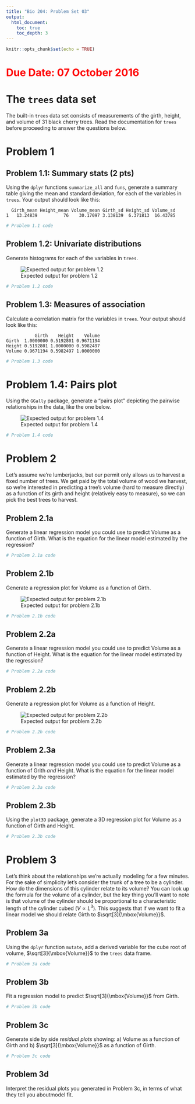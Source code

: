 ```yaml
---
title: "Bio 204: Problem Set 03"
output:
  html_document:
    toc: true
    toc_depth: 3
---
```


```r
knitr::opts_chunk$set(echo = TRUE)
```

# <font color = "red">Due Date: 07 October 2016</font>

# The `trees` data set

The built-in `trees` data set consists of measurements of the girth, height, and volume of 31 black cherry trees.  Read the documentation for `trees` before proceeding to answer the questions below.

# Problem 1

## Problem 1.1: Summary stats (2 pts)

Using the `dplyr` functions `summarize_all` and `funs`, generate a summary table giving the mean and standard deviation, for each of the variables in `trees`.  Your output should look like this:

```
  Girth_mean Height_mean Volume_mean Girth_sd Height_sd Volume_sd
1   13.24839          76    30.17097 3.138139  6.371813  16.43785
```

```r
# Problem 1.1 code
```


## Problem 1.2: Univariate distributions

Generate histograms for each of the variables in `trees`.

![Expected output for problem 1.2](https://github.com/Bio204-class/Bio204-Fall-2016/raw/master/problem-sets/trees-univariatedistns.png)


```r
# Problem 1.2 code
```

## Problem 1.3: Measures of association

Calculate a correlation matrix for the variables in `trees`. Your output should look like this:

```
           Girth    Height    Volume
Girth  1.0000000 0.5192801 0.9671194
Height 0.5192801 1.0000000 0.5982497
Volume 0.9671194 0.5982497 1.0000000
```

```r
# Problem 1.3 code
```


# Problem 1.4: Pairs plot

Using the `GGally` package, generate a "pairs plot" depicting the pairwise relationships in the data, like the one below.

![Expected output for problem 1.4](https://github.com/Bio204-class/Bio204-Fall-2016/raw/master/problem-sets/trees-pairplot.png)


```r
# Problem 1.4 code
```


# Problem 2

Let’s assume we’re lumberjacks, but our permit only allows us to harvest a fixed number of trees. We get paid by the total volume of wood we harvest, so we’re interested in predicting a tree’s volume (hard to measure directly) as a function of its girth and height (relatively easy to measure), so we can pick the best trees to harvest.

## Problem 2.1a

Generate a linear regression model you could use to predict Volume as a function of Girth. What is the  equation for the linear model estimated by the regression?

```r
# Problem 2.1a code
```


## Problem 2.1b

Generate a regression plot for Volume as a function of Girth.

![Expected output for problem 2.1b](https://github.com/Bio204-class/Bio204-Fall-2016/raw/master/problem-sets/trees-GirthVolume.png)

```r
# Problem 2.1b code
```


## Problem 2.2a

Generate a linear regression model you could use to predict  Volume as a function of Height. What is the  equation for the linear model estimated by the regression?

```r
# Problem 2.2a code
```


## Problem 2.2b

Generate a regression plot for Volume as a function of Height.

![Expected output for problem 2.2b](https://github.com/Bio204-class/Bio204-Fall-2016/raw/master/problem-sets/trees-HeightVolume.png)

```r
# Problem 2.2b code
```


## Problem 2.3a

Generate a linear regression model you could use to predict Volume as a function of Grith *and* Height. What is the  equation for the linear model estimated by the regression?

```r
# Problem 2.3a code
```


## Problem 2.3b

Using the `plot3D` package, generate a 3D regression plot for Volume as a function of Girth and Height.

```r
# Problem 2.3b code
```


# Problem 3

Let’s think about the relationships we’re actually modeling for a few minutes. For the sake of simplicity let’s consider the trunk of a tree to be a cylinder. How do the dimensions of this cylinder relate to its volume? You can look up the formula for the volume of a cylinder, but the key thing you’ll want to note is that volume of the cylinder should be proportional to a characteristic length of the cylinder cubed ($V \propto L^3$). This suggests that if we want to fit a linear model we should relate Girth to $\sqrt[3]{\mbox{Volume}}$. 

## Problem 3a

Using the `dplyr` function `mutate`, add a derived variable for the cube root of volume,  $\sqrt[3]{\mbox{Volume}}$ to the `trees` data frame.

```r
# Problem 3a code
```


## Problem 3b

Fit a regression model to predict  $\sqrt[3]{\mbox{Volume}}$ from Girth.

```r
# Problem 3b code
```


## Problem 3c

Generate side by side *residual plots* showing: a) Volume as a function of Girth and b) $\sqrt[3]{\mbox{Volume}}$ as a function of Girth.

```r
# Problem 3c code
```

## Problem 3d

Interpret the residual plots you generated in Problem 3c, in terms of what they tell you aboutmodel fit.
